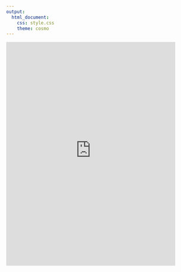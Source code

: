 ```yaml
---
output: 
  html_document:
    css: style.css
    theme: cosmo
---
```


<!-- Google Analytics Script  -->
<script>
  (function(i,s,o,g,r,a,m){i['GoogleAnalyticsObject']=r;i[r]=i[r]||function(){
  (i[r].q=i[r].q||[]).push(arguments)},i[r].l=1*new Date();a=s.createElement(o),
  m=s.getElementsByTagName(o)[0];a.async=1;a.src=g;m.parentNode.insertBefore(a,m)
  })(window,document,'script','https://www.google-analytics.com/analytics.js','ga');

  ga('create', 'UA-88888600-1', 'auto');
  ga('send', 'pageview');

</script>

<iframe src="http://www.fishprotectiontools.ca/feedback/" width="90%" height="600px" style="border:none"></iframe>
